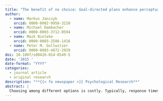```yaml
---
title: "The benefit of no choice: Goal-directed plans enhance perceptual processing"
author:
  - name: Markus Janczyk
    orcid: 0000-0002-9958-3220
  - name: Michael Dambacher
    orcid: 0000-0003-3712-0594
  - name: Maik Bieleke
    orcid: 0000-0003-2586-1416
  - name: Peter M. Gollwitzer
    orcid: 0000-0003-4872-2929
doi: 10.1007/s00426-014-0549-5
date: '2015 '
date-format: "YYYY"
categories:
  - journal article
  - original research
description: "**{{< fa newspaper >}} Psychological Research**"
abstract: |
  Choosing among different options is costly. Typically, response times are slower if participants can choose between several alternatives (free-choice) compared to when a stimulus determines a single correct response (forced-choice). This performance difference is commonly attributed to additional cognitive processing in free-choice tasks, which require time-consuming decisions between response options. Alternatively, the forced-choice advantage might result from facilitated perceptual processing, a prediction derived from the framework of implementation intentions. This hypothesis was tested in three experiments. Experiments 1 and 2 were PRP experiments and showed the expected underadditive interaction of the SOA manipulation and task type, pointing to a pre-central perceptual origin of the performance difference. Using the additive-factors logic, Experiment 3 further supported this view. We discuss the findings in the light of alternative accounts and offer potential mechanisms underlying performance differences in forced- and free-choice tasks.
---
```

